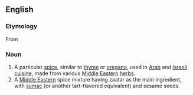 ==English==
{{wikipedia}}

===Etymology===
From {{etyl|ar|en}} {{term|زعتر|زَعْتَر‎‎|tr=za3tar|lang=ar}}
===Noun===
{{en-noun|-}}
#A particular [[spice]], similar to [[thyme]] or [[oregano]], used in [[Arab]] and [[Israeli]] [[cuisine]], made from various [[Middle Eastern]] [[herb]]s.
#A [[Middle Eastern]] spice mixture having zaatar as the main ingredient, with [[sumac]] (or another tart-flavored equivalent) and sesame seeds.